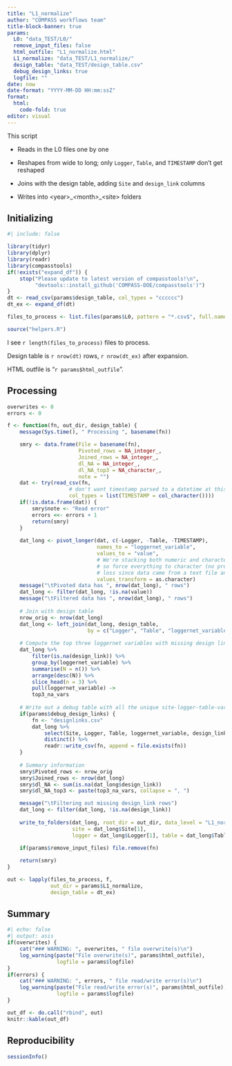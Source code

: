 ```yaml
---
title: "L1_normalize"
author: "COMPASS workflows team"
title-block-banner: true
params:
  L0: "data_TEST/L0/"
  remove_input_files: false
  html_outfile: "L1_normalize.html"
  L1_normalize: "data_TEST/L1_normalize/"
  design_table: "data_TEST/design_table.csv"
  debug_design_links: true
  logfile: ""
date: now
date-format: "YYYY-MM-DD HH:mm:ssZ"
format: 
  html:
    code-fold: true
editor: visual
---
```


This script

-   Reads in the L0 files one by one

-   Reshapes from wide to long; only `Logger`, `Table`, and `TIMESTAMP` don't get reshaped

-   Joins with the design table, adding `Site` and `design_link` columns

-   Writes into \<year\>\_*\<*month*\>*\_\<site\> folders

## Initializing

```r
#| include: false

library(tidyr)
library(dplyr)
library(readr)
library(compasstools)
if(!exists("expand_df")) {
    stop("Please update to latest version of compasstools!\n",
         "devtools::install_github('COMPASS-DOE/compasstools')")
}
dt <- read_csv(params$design_table, col_types = "cccccc")
dt_ex <- expand_df(dt)

files_to_process <- list.files(params$L0, pattern = "*.csv$", full.names = TRUE)

source("helpers.R")
```

I see `r length(files_to_process)` files to process.

Design table is `r nrow(dt)` rows, `r nrow(dt_ex)` after expansion.

HTML outfile is "`r params$html_outfile`".

## Processing

```r
overwrites <- 0
errors <- 0

f <- function(fn, out_dir, design_table) {
    message(Sys.time(), " Processing ", basename(fn))

    smry <- data.frame(File = basename(fn), 
                       Pivoted_rows = NA_integer_,
                       Joined_rows = NA_integer_,
                       dl_NA = NA_integer_,
                       dl_NA_top3 = NA_character_,
                       note = "")
    dat <- try(read_csv(fn, 
                    # don't want timestamp parsed to a datetime at this point
                    col_types = list(TIMESTAMP = col_character())))
    if(!is.data.frame(dat)) {
        smry$note <- "Read error" 
        errors <<- errors + 1
        return(smry)
    }
    
    dat_long <- pivot_longer(dat, c(-Logger, -Table, -TIMESTAMP),
                             names_to = "loggernet_variable",
                             values_to = "value",
                             # We're stacking both numeric and character columns, 
                             # so force everything to character (no precision 
                             # loss since data came from a text file anyway)
                             values_transform = as.character)
    message("\tPivoted data has ", nrow(dat_long), " rows")
    dat_long <- filter(dat_long, !is.na(value))
    message("\tFiltered data has ", nrow(dat_long), " rows")
    
    # Join with design table
    nrow_orig <- nrow(dat_long)
    dat_long <- left_join(dat_long, design_table,
                          by = c("Logger", "Table", "loggernet_variable"))
    
    # Compute the top three loggernet variables with missing design links
    dat_long %>% 
        filter(is.na(design_link)) %>% 
        group_by(loggernet_variable) %>% 
        summarise(N = n()) %>% 
        arrange(desc(N)) %>% 
        slice_head(n = 3) %>% 
        pull(loggernet_variable) ->
        top3_na_vars
    
    # Write out a debug table with all the unique site-logger-table-variables we see 
    if(params$debug_design_links) {
        fn <- "designlinks.csv"
        dat_long %>% 
            select(Site, Logger, Table, loggernet_variable, design_link) %>% 
            distinct() %>% 
            readr::write_csv(fn, append = file.exists(fn))
    }
    
    # Summary information
    smry$Pivoted_rows <- nrow_orig
    smry$Joined_rows <- nrow(dat_long)
    smry$dl_NA <- sum(is.na(dat_long$design_link))
    smry$dl_NA_top3 <- paste(top3_na_vars, collapse = ", ")

    message("\tFiltering out missing design_link rows")
    dat_long <- filter(dat_long, !is.na(design_link))
    
    write_to_folders(dat_long, root_dir = out_dir, data_level = "L1_normalize",
                     site = dat_long$Site[1], 
                     logger = dat_long$Logger[1], table = dat_long$Table[1])

    if(params$remove_input_files) file.remove(fn)
    
    return(smry)
}

out <- lapply(files_to_process, f, 
              out_dir = params$L1_normalize,
              design_table = dt_ex)
```

## Summary

```r
#| echo: false
#| output: asis
if(overwrites) {
    cat("### WARNING: ", overwrites, " file overwrite(s)\n")
    log_warning(paste("File overwrite(s)", params$html_outfile), 
                logfile = params$logfile)
}
if(errors) {
    cat("### WARNING: ", errors, " file read/write error(s)\n")
    log_warning(paste("File read/write error(s)", params$html_outfile), 
                logfile = params$logfile)
}
```

```r
out_df <- do.call("rbind", out)
knitr::kable(out_df)
```

## Reproducibility

```r
sessionInfo()
```

